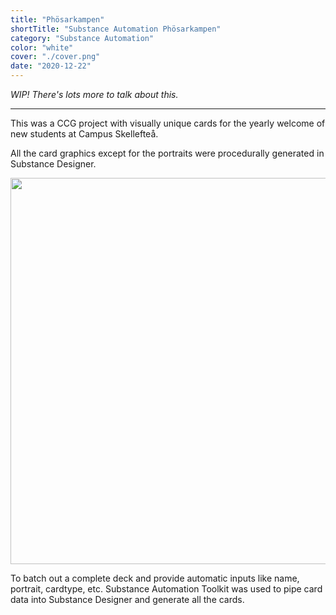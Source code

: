 ```yaml
---
title: "Phösarkampen"
shortTitle: "Substance Automation Phösarkampen"
category: "Substance Automation"
color: "white"
cover: "./cover.png"
date: "2020-12-22"
---
```


*WIP! There's lots more to talk about this.*

---

This was a CCG project with visually unique cards for the yearly welcome of new students at Campus Skellefteå.

All the card graphics except for the portraits were procedurally generated in Substance Designer.


<img src={img2018Example01} style="width: 70ch" />

To batch out a complete deck and provide automatic inputs like name, portrait, cardtype, etc. Substance Automation Toolkit was used to pipe card data into Substance Designer and generate all the cards.